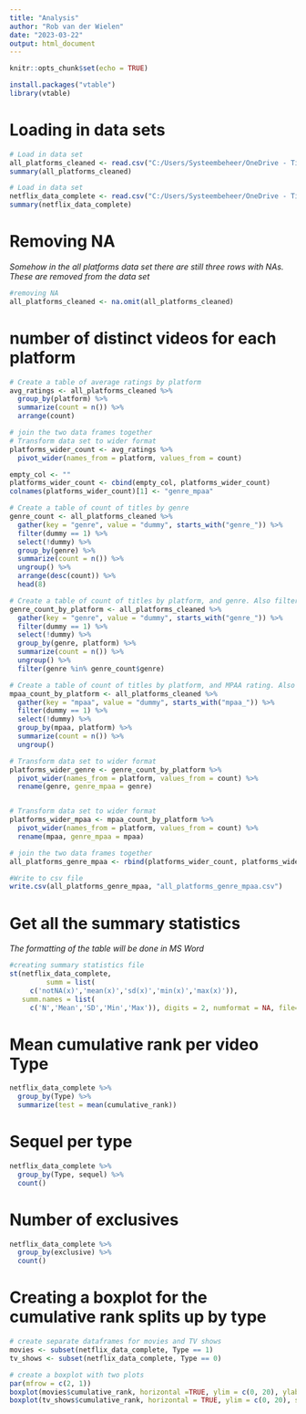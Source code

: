 ```yaml
---
title: "Analysis"
author: "Rob van der Wielen"
date: "2023-03-22"
output: html_document
---
```


```r
knitr::opts_chunk$set(echo = TRUE)
```

```r
install.packages("vtable")
library(vtable)
```

# Loading in data sets

```r
# Load in data set
all_platforms_cleaned <- read.csv("C:/Users/Systeembeheer/OneDrive - Tilburg University/Documenten/Master/Marketing Analytics/Thesis/Thesis_R/all_platforms_cleaned.csv", sep = ",", na.strings=c("", "NA"))
summary(all_platforms_cleaned)

# Load in data set
netflix_data_complete <- read.csv("C:/Users/Systeembeheer/OneDrive - Tilburg University/Documenten/Master/Marketing Analytics/Thesis/Thesis_R/netflix_data_complete.csv", sep = ",", na.strings=c("", "NA"))
summary(netflix_data_complete)
```

# Removing NA
*Somehow in the all platforms data set there are still three rows with NAs. These are removed from the data set*
```r
#removing NA
all_platforms_cleaned <- na.omit(all_platforms_cleaned)
```


# number of distinct videos for each platform
```r
# Create a table of average ratings by platform
avg_ratings <- all_platforms_cleaned %>% 
  group_by(platform) %>% 
  summarize(count = n()) %>% 
  arrange(count)
```

```r
# join the two data frames together
# Transform data set to wider format 
platforms_wider_count <- avg_ratings %>%
  pivot_wider(names_from = platform, values_from = count)

empty_col <- ""
platforms_wider_count <- cbind(empty_col, platforms_wider_count)
colnames(platforms_wider_count)[1] <- "genre_mpaa"
```


```r
# Create a table of count of titles by genre
genre_count <- all_platforms_cleaned %>% 
  gather(key = "genre", value = "dummy", starts_with("genre_")) %>% 
  filter(dummy == 1) %>% 
  select(!dummy) %>% 
  group_by(genre) %>% 
  summarize(count = n()) %>% 
  ungroup() %>% 
  arrange(desc(count)) %>%
  head(8)

# Create a table of count of titles by platform, and genre. Also filtering only the top 10 most occurring genres across all platforms to make it not to long. 
genre_count_by_platform <- all_platforms_cleaned %>% 
  gather(key = "genre", value = "dummy", starts_with("genre_")) %>% 
  filter(dummy == 1) %>% 
  select(!dummy) %>% 
  group_by(genre, platform) %>% 
  summarize(count = n()) %>% 
  ungroup() %>% 
  filter(genre %in% genre_count$genre)

# Create a table of count of titles by platform, and MPAA rating. Also filtering only the top 10 most occurring genres across all platforms to make it not to long. 
mpaa_count_by_platform <- all_platforms_cleaned %>% 
  gather(key = "mpaa", value = "dummy", starts_with("mpaa_")) %>% 
  filter(dummy == 1) %>% 
  select(!dummy) %>% 
  group_by(mpaa, platform) %>% 
  summarize(count = n()) %>% 
  ungroup()

```


```r
# Transform data set to wider format 
platforms_wider_genre <- genre_count_by_platform %>%
  pivot_wider(names_from = platform, values_from = count) %>%
  rename(genre, genre_mpaa = genre)


# Transform data set to wider format
platforms_wider_mpaa <- mpaa_count_by_platform %>%
  pivot_wider(names_from = platform, values_from = count) %>%
  rename(mpaa, genre_mpaa = mpaa)
```

```r
# join the two data frames together
all_platforms_genre_mpaa <- rbind(platforms_wider_count, platforms_wider_genre, platforms_wider_mpaa)
```

```r
#Write to csv file
write.csv(all_platforms_genre_mpaa, "all_platforms_genre_mpaa.csv")
```


# Get all the summary statistics
*The formatting of the table will be done in MS Word*
```r
#creating summary statistics file
st(netflix_data_complete,
         summ = list(
     c('notNA(x)','mean(x)','sd(x)','min(x)','max(x)')),
   summ.names = list(
     c('N','Mean','SD','Min','Max')), digits = 2, numformat = NA, file='descriptive_statistics')
```


# Mean cumulative rank per video Type
```r
netflix_data_complete %>%
  group_by(Type) %>%
  summarize(test = mean(cumulative_rank))
```

# Sequel per type 
```r
netflix_data_complete %>%
  group_by(Type, sequel) %>%
  count()
```

# Number of exclusives
```r
netflix_data_complete %>%
  group_by(exclusive) %>%
  count()
```

# Creating a boxplot for the cumulative rank splits up by type
```r
# create separate dataframes for movies and TV shows
movies <- subset(netflix_data_complete, Type == 1)
tv_shows <- subset(netflix_data_complete, Type == 0)

# create a boxplot with two plots
par(mfrow = c(2, 1))
boxplot(movies$cumulative_rank, horizontal =TRUE, ylim = c(0, 20), ylab = "Movies") 
boxplot(tv_shows$cumulative_rank, horizontal = TRUE, ylim = c(0, 20), sub = "Cumulative weeks", ylab = "TV-shows")
```


